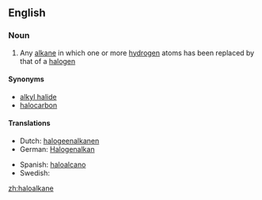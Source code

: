 ==English==
===Noun===
{{wikipedia}}
{{en-noun}}

#{{organic chemistry}} Any [[alkane]] in which one or more [[hydrogen]] atoms has been replaced by that of a [[halogen]]

====Synonyms====
*[[alkyl halide]]
*[[halocarbon]]

====Translations====
{{trans-top|chemical compound}}
* Dutch: [[halogeenalkanen]]
* German: [[Halogenalkan]]
{{trans-mid}}
* Spanish: [[haloalcano]]
* Swedish: {{t-|sv|halogenalkan|c}}
{{trans-bottom}}

[[zh:haloalkane]]